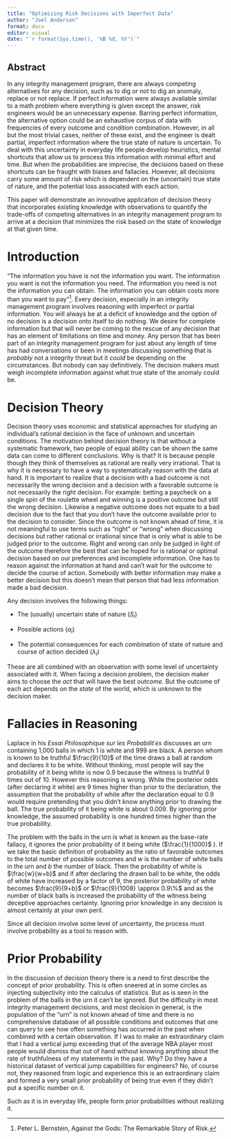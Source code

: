 ```yaml
---
title: "Optimizing Risk Decisions with Imperfect Data"
author: "Joel Anderson"
format: docx
editor: visual
date: "`r format(Sys.time(), '%B %d, %Y')`"
---
```


## Abstract

In any integrity management program, there are always competing alternatives for any decision, such as to dig or not to dig an anomaly, replace or not replace. If perfect information were always available similar to a math problem where everything is given except the answer, risk engineers would be an unnecessary expense. Barring perfect information, the alternative option could be an exhaustive corpus of data with frequencies of every outcome and condition combination. However, in all but the most trivial cases, neither of these exist, and the engineer is dealt partial, imperfect information where the true state of nature is uncertain. To deal with this uncertainty in everyday life people develop heuristics, mental shortcuts that allow us to process this information with minimal effort and time. But when the probabilities are imprecise, the decisions based on these shortcuts can be fraught with biases and fallacies. However, all decisions carry some amount of risk which is dependent on the (uncertain) true state of nature, and the potential loss associated with each action.

This paper will demonstrate an innovative application of decision theory that incorporates existing knowledge with observations to quantify the trade-offs of competing alternatives in an integrity management program to arrive at a decision that minimizes the risk based on the state of knowledge at that given time.

# Introduction

"The information you have is not the information you want. The information you want is not the information you need. The information you need is not the information you can obtain. The information you can obtain costs more than you want to pay"[^1]. Every decision, especially in an integrity management program involves reasoning with imperfect or partial information. You will always be at a deficit of knowledge and the option of no decision is a decision onto itself to do nothing. We desire for complete information but that will never be coming to the rescue of any decision that has an element of limitations on time and money. Any person that has been part of an integrity management program for just about any length of time has had conversations or been in meetings discussing something that is *probably* not a integrity threat but it *could* be depending on the circumstances. But nobody can say definitively. The decision makers must weigh incomplete information against what true state of the anomaly could be.

[^1]: Peter L. Bernstein, Against the Gods: The Remarkable Story of Risk.

# Decision Theory

Decision theory uses economic and statistical approaches for studying an individual's rational decision in the face of unknown and uncertain conditions. The motivation behind decision theory is that without a systematic framework, two people of equal ability can be shown the same data can come to different conclusions. Why is that? It is because people though they think of themselves as rational are really very irrational. That is why it is necessary to have a way to systematically reason with the data at hand. It is important to realize that a decision with a bad outcome is not necessarily the wrong decision and a decision with a favorable outcome is not necessarily the right decision. For example: betting a paycheck on a single spin of the roulette wheel and winning is a positive outcome but still the wrong decision. Likewise a negative outcome does not equate to a bad decision due to the fact that you don't have the outcome available prior to the decision to consider. Since the outcome is not known ahead of time, it is not meaningful to use terms such as "right" or "wrong" when discussing decisions but rather rational or irrational since that is only what is able to be judged prior to the outcome. Right and wrong can only be judged in light of the outcome therefore the best that can be hoped for is rational or optimal decision based on our preferences and incomplete information. One has to reason against the information at hand and can't wait for the outcome to decide the course of action. Somebody with better information may make a better decision but this doesn't mean that person that had less information made a bad decision.

Any decision involves the following things:

-   The (usually) uncertain state of nature ($S_i$)

-   Possible actions ($a_i$)

-   The potential consequences for each combination of state of nature and course of action decided ($\lambda_i$)

These are all combined with an observation with some level of uncertainty associated with it. When facing a decision problem, the decision maker aims to choose the *act* that will have the best *outcome*. But the outcome of each act depends on the *state* of the world, which is unknown to the decision maker.

# Fallacies in Reasoning

Laplace in his *Essai Philosophique sur les Probabilit´es* discusses an urn containing 1,000 balls in which 1 is white and 999 are black. A person whom is known to be truthful $\frac{9}{10}$ of the time draws a ball at random and declares it to be white. Without thinking, most people will say the probability of it being white is now 0.9 because the witness is truthful 9 times out of 10. However this reasoning is wrong. While the posterior odds (after declaring it white) are 9 times higher than prior to the declaration, the assumption that the probability of white after the declaration equal to 0.9 would require pretending that you didn't know anything prior to drawing the ball. The true probability of it being white is about 0.009. By ignoring prior knowledge, the assumed probability is one hundred times higher than the true probability.

The problem with the balls in the urn is what is known as the base-rate fallacy, it ignores the prior probability of it being white ($\frac{1}{1000}$ ). If we take the basic definition of probability as the ratio of favorable outcomes to the total number of possible outcomes and *w* is the number of white balls in the urn and *b* the number of black. Then the probability of white is $\frac{w}{w+b}$ and if after declaring the drawn ball to be white, the odds of white have increased by a factor of 9, the posterior probability of white becomes $\frac{9}{9+b}$ or $\frac{9}{1008} \approx 0.9\%$ and as the number of black balls is increased the probability of the witness being deceptive approaches certainty. Ignoring prior knowledge in any decision is almost certainly at your own peril.

Since all decision involve some level of uncertainty, the process must involve probability as a tool to reason with.

# Prior Probability

In the discussion of decision theory there is a need to first describe the concept of prior probability. This is often sneered at in some circles as injecting subjectivity into the calculus of statistics. But as is seen in the problem of the balls in the urn it can't be ignored. But the difficulty in most integrity management decisions, and most decision in general, is the population of the "urn" is not known ahead of time and there is no comprehensive database of all possible conditions and outcomes that one can query to see how often something has occurred in the past when combined with a certain observation. If I was to make an extraordinary claim that I had a vertical jump exceeding that of the average NBA player most people would dismiss that out of hand without knowing anything about the rate of truthfulness of my statements in the past. Why? Do they have a historical dataset of vertical jump capabilities for engineers? No, of course not, they reasoned from logic and experience this is an extraordinary claim and formed a very small prior probability of being true even if they didn't put a specific number on it.

Such as it is in everyday life, people form prior probabilities without realizing it.
